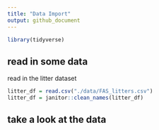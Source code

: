```yaml
---
title: "Data Import"
output: github_document
---
```


```r
library(tidyverse)
```

## read in some data

read in the litter dataset

```r
litter_df = read.csv("./data/FAS_litters.csv")
litter_df = janitor::clean_names(litter_df)
```


## take a look at the data